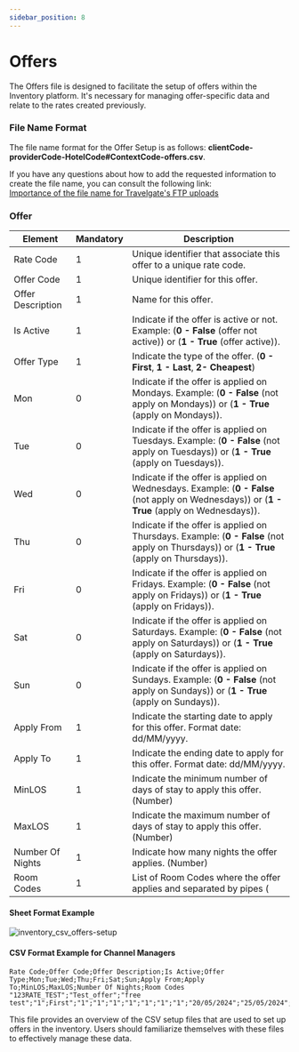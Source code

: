 ```yaml
---
sidebar_position: 8
---
```


# Offers

The Offers file is designed to facilitate the setup of offers within the Inventory platform. It's necessary for managing offer-specific data and relate to the rates created previously.

### File Name Format

The file name format for the Offer Setup is as follows: **clientCode-providerCode-HotelCode#ContextCode-offers.csv**.

If you have any questions about how to add the requested information to create the file name, you can consult the following link:  
[Importance of the file name for Travelgate's FTP uploads](../quickstart#3-file-naming-importance-for-travelgate-ftp-uploads)

### Offer

| Element     | Mandatory | Description                                                                                       |
|-------------|-----|---------------------------------------------------------------------------------------------------|
| Rate Code        |	  1   | Unique identifier that associate this offer to a unique rate code. |
| Offer Code        |   1   | Unique identifier for this offer. |
| Offer Description        |   1   | Name for this offer. |
| Is Active        |   1   | Indicate if the offer is active or not. Example: (**0 - False** (offer not active)) or (**1 - True** (offer active)). |
| Offer Type        |   1   | Indicate the type of the offer. (**0 - First**, **1 - Last**, **2- Cheapest**) |
| Mon        |   0   | Indicate if the offer is applied on Mondays. Example: (**0 - False** (not apply on Mondays)) or (**1 - True** (apply on Mondays)). |
| Tue        |   0   | Indicate if the offer is applied on Tuesdays. Example: (**0 - False** (not apply on Tuesdays)) or (**1 - True** (apply on Tuesdays)). |
| Wed        |   0   | Indicate if the offer is applied on Wednesdays. Example: (**0 - False** (not apply on Wednesdays)) or (**1 - True** (apply on Wednesdays)). |
| Thu        |   0   | Indicate if the offer is applied on Thursdays. Example: (**0 - False** (not apply on Thursdays)) or (**1 - True** (apply on Thursdays)). |
| Fri        |   0   | Indicate if the offer is applied on Fridays. Example: (**0 - False** (not apply on Fridays)) or (**1 - True** (apply on Fridays)). |
| Sat        |   0   | Indicate if the offer is applied on Saturdays. Example: (**0 - False** (not apply on Saturdays)) or (**1 - True** (apply on Saturdays)). |
| Sun        |   0   | Indicate if the offer is applied on Sundays. Example: (**0 - False** (not apply on Sundays)) or (**1 - True** (apply on Sundays)). |
| Apply From        |   1   | Indicate the starting date to apply for this offer. Format date: dd/MM/yyyy. |
| Apply To        |   1   | Indicate the ending date to apply for this offer. Format date: dd/MM/yyyy. |
| MinLOS        |   1   | Indicate the minimum number of days of stay to apply this offer. (Number) |
| MaxLOS        |   1   | Indicate the maximum number of days of stay to apply this offer. (Number) |
| Number Of Nights        |   1   | Indicate how many nights the offer applies. (Number) |
| Room Codes        |   1   | List of Room Codes where the offer applies and separated by pipes (|), Example: 123|456|789 |

#### Sheet Format Example

![inventory_csv_offers-setup](https://storage.travelgate.com/docs/inventory_csv_offers-setup.png)

#### CSV Format Example for Channel Managers

```
Rate Code;Offer Code;Offer Description;Is Active;Offer Type;Mon;Tue;Wed;Thu;Fri;Sat;Sun;Apply From;Apply To;MinLOS;MaxLOS;Number Of Nights;Room Codes
"123RATE_TEST";"Test_offer";"free test";"1";First";"1";"1";"1";"1";"1";"1";"1";"20/05/2024";"25/05/2024";"2";"6";"5";"DBLSTD"
```
This file provides an overview of the CSV setup files that are used to set up offers in the inventory. Users should familiarize themselves with these files to effectively manage these data.